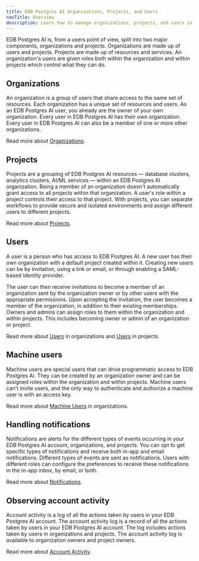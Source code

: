 ```yaml
---
title: EDB Postgres AI Organizations, Projects, and Users
navTitle: Overview
description: Learn how to manage organizations, projects, and users in EDB Postgres AI
---
```


EDB Postgres AI is, from a users point of view, split into two major components, organizations and projects. Organizations are made up of users and projects. Projects are made up of resources and services. An organization's users are given roles both within the organization and within projects which control what they can do.  

## Organizations

An organization is a group of users that share access to the same set of resources.
Each organization has a unique set of resources and users.
As an EDB Postgres AI user, you already are the owner of your own organization.
Every user in EDB Postgres AI has their own organization. 
Every user in EDB Postgres AI can also be a member of one or more other organizations.

Read more about [Organizations](./organizations).

## Projects

Projects are a grouping of EDB Postgres AI resources — database clusters, analytics clusters, AI/ML services — within an EDB Postgres AI organization.
Being a member of an organization doesn't automatically grant access to all projects within that organization.
A user's role within a project controls their access to that project. 
With projects, you can separate workflows to provide secure and isolated environments and assign different users to different projects.

Read more about [Projects](./projects).

## Users

A user is a person who has access to EDB Postgres AI. A new user has their own organization with a default project created within it. Creating new users can be by invitation, using a link or email, or through enabling a SAML-based identity provider.

The user can then receive invitations to become a member of an organization sent by the organization owner or by other users with the appropriate permissions. Upon accepting the invitation, the user becomes a member of the organization, in addition to their existing memberships. Owners and admins can assign roles to them within the organization and within projects. This includes becoming owner or admin of an organization or project.

Read more about [Users](./organizations/users) in organizations and [Users](./projects/users/) in projects.

## Machine users

Machine users are special users that can drive programmatic access to EDB Postgres AI. They can be created by an organization owner and can be assigned roles within the organization and within projects. Machine users can't invite users, and the only way to authenticate and authorize a machine user is with an access key.

Read more about [Machine Users](./organizations/machine_users/) in organizations.

## Handling notifications

Notifications are alerts for the different types of events occurring in your EDB Postgres AI account, organizations, and projects. You can opt to get specific types of notifications and receive both in-app and email notifications. Different types of events are sent as notifications. Users with different roles can configure the preferences to receive these notifications in the in-app inbox, by email, or both.

Read more about [Notifications](./notifications).

## Observing account activity

Account activity is a log of all the actions taken by users in your EDB Postgres AI account. The account activity log is a record of all the actions taken by users in your EDB Postgres AI account. The log includes actions taken by users in organizations and projects. The account activity log is available to organization owners and project owners.

Read more about [Account Activity](./account_activity/).

